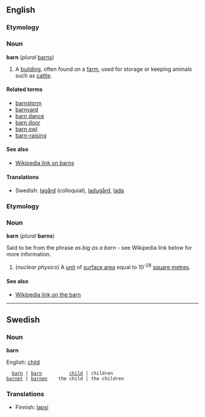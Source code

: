 ==English==
===Etymology===
<!--to be written-->

===Noun===
'''barn''' (''plural'' [[barns]])

#A [[building]], often found on a [[farm]], used for storage or keeping animals such as [[cattle]].

====Related terms====
*[[barnstorm]]
*[[barnyard]]
*[[barn dance]]
*[[barn door]]
*[[barn owl]]
*[[barn-raising]]

====See also====
*[[en:Barn_(building)|Wikipedia link on barns]]

====Translations====
*Swedish: [[lagård]] (colloquial), [[ladugård]], [[lada]]

===Etymology===
===Noun===
'''barn''' (''plural'' '''barns''')

Said to be from the phrase ''as big as a barn'' - see Wikipedia link below for more information.

#(''nuclear physics'') A [[unit]] of [[surface area]] equal to 10<sup>-28</sup> [[square metre]]s.

====See also====
*[[en:Barn_(unit)|Wikipedia link on the barn]]

----
==Swedish==
===Noun===
'''barn'''

English: [[child]]


   [[barn]] | [[barn]]          [[child]] | children
 [[barnet]] | [[barnen]]    the child | the children

===Translations===

*Finnish: [[lapsi]]